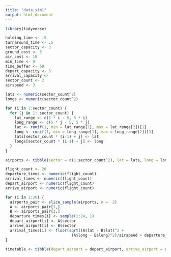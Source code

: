 ```yaml
---
title: "data_sim1"
output: html_document
---
```


```r
library(tidyverse)
```


```r
holding_time <- .5
turnaround_time <- .5
sector_capacity <- 3
ground_cost <- 5
air_cost <- 10
min_time <- 0
time_buffer <- 60
depart_capacity <- 5
arrival_capacity <- 
sector_count <- 2
airspeed <- 3

lats <- numeric(sector_count^2)
longs <- numeric(sector_count^2)

for (i in 1:sector_count) {
  for (j in 1: sector_count) {
    lat_range <- c(5 * i - 5, 5 * i)
    long_range <- c(5 * j - 5, 5 * j)
    lat <- runif(1, min = lat_range[1], max = lat_range[2])[1]
    long <- runif(1, min = long_range[1], max = long_range[2])[1]
    lats[sector_count * (i-1) + j] <- lat
    longs[sector_count * (i-1) + j] <- long
  }
}

airports <- tibble(sector = c(1:sector_count^2), lat = lats, long = longs)
```

```r
flight_count <- 20
departure_times <- numeric(flight_count)
arrival_times <- numeric(flight_count)
depart_airport <- numeric(flight_count)
arrive_airport <- numeric(flight_count)

for (i in 1:20) {
  airports_pair <- slice_sample(airports, n =  2)
  A <- airports_pair[1,]
  B <- airports_pair[2,]
  departure_times[i] <- sample(1:24, 1)
  depart_airport[i] <- A$sector
  arrive_airport[i] <- B$sector
  arrival_times[i] <- floor(sqrt((A$lat - B$lat)^2 +
                             (A$long - B$long)^2)/airspeed + departure_times[i])
}

timetable <- tibble(depart_airport = depart_airport, arrive_airport = arrive_airport, depart_time = departure_times, arrival_time = arrival_times)
```


